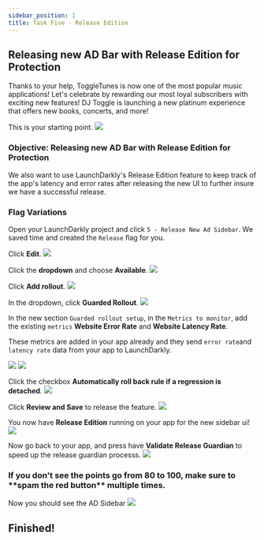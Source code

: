 ```yaml
---
sidebar_position: 1
title: Task Five - Release Edition
---
```



## Releasing new AD Bar with Release Edition for Protection

Thanks to your help, ToggleTunes is now one of the most popular music applications! Let's celebrate by rewarding our most loyal subscribers with exciting new features! DJ Toggle is launching a new platinum experience that offers new books, concerts, and more!

This is your starting point.
<img src="/releaseGuardian/9.png" />

### Objective: Releasing new AD Bar with Release Edition for Protection

We also want to use LaunchDarkly's Release Edition feature to keep track of the app's latency and error rates after releasing the new UI to further insure we have a successful release.

### Flag Variations

Open your LaunchDarkly project and click `5 - Release New Ad Sidebar`. We saved time and created the `Release` flag for you.

Click **Edit**.
<img src='/releaseGuardian/1rgEdit.png' />

Click the **dropdown** and choose **Available**.
<img src='/releaseGuardian/2rgAvailable.png' />

Click **Add rollout**.
<img src='/releaseGuardian/3rgGuardedRollout1.png' />

In the dropdown, click **Guarded Rollout**.
<img src='/releaseGuardian/3rgGuardedRollout2.png' />

In the new section `Guarded rollout setup`, in the `Metrics to monitor`, add the existing `metrics` **Website Error Rate** and **Website Latency Rate**.

These metrics are added in your app already and they send `error rate`and `latency rate` data from your app to LaunchDarkly.

<img src='/releaseGuardian/10.png' />
<img src='/releaseGuardian/11.png' />

Click the checkbox **Automatically roll back rule if a regression is detached**.
<img src='/releaseGuardian/12.png' />

Click **Review and Save** to release the feature.
<img src='/releaseGuardian/13.png' />

You now have **Release Edition** running on your app for the new sidebar ui!
<img src='/releaseGuardian/14.png' />

Now go back to your app, and press have **Validate Release Guardian** to speed up the release guardian processs.
<img src='/releaseGuardian/15.png' />

<h3>If you don't see the points go from 80 to 100, make sure to **spam the red button** multiple times.</h3>

Now you should see the AD Sidebar
<img src='/releaseGuardian/16.png' />

## Finished!